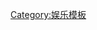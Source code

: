 {{NavboxYears
|name  = SINA Music樂壇民意指數頒獎禮
|title = [[SINA Music樂壇民意指數頒獎禮]]歷年得獎名單
|style = width: 60%
|titlestyle = background: #20B2AA
|groupstyle = background: #66CDAA
|group1=2000年代
|list1={{NavboxYears|年度SINA Music樂壇民意指數頒獎禮得獎名單|    |    |    |    |    |2005|2006|2007|2008|2009}}
|group2=2010年代
|list2={{NavboxYears|年度SINA Music樂壇民意指數頒獎禮得獎名單|2010|2011|2012|    |    |    |    |    |    |    }}

}}
<noinclude>
[[Category:娱乐模板]]
</noinclude>